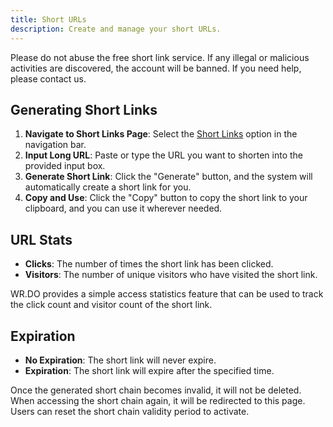 ---
title: Short URLs
description: Create and manage your short URLs.
---

<Callout type="warning" twClass="mt-0">
  Please do not abuse the free short link service. If any illegal or malicious activities are discovered, the account will be banned. If you need help, please contact us.
</Callout>

## Generating Short Links

1. **Navigate to Short Links Page**: Select the [Short Links](https://wr.do/dashboard/urls) option in the navigation bar.
2. **Input Long URL**: Paste or type the URL you want to shorten into the provided input box.
3. **Generate Short Link**: Click the "Generate" button, and the system will automatically create a short link for you.
4. **Copy and Use**: Click the "Copy" button to copy the short link to your clipboard, and you can use it wherever needed.

## URL Stats

- **Clicks**: The number of times the short link has been clicked.
- **Visitors**: The number of unique visitors who have visited the short link.

WR.DO provides a simple access statistics feature that can be used to track the click count and visitor count of the short link.

## Expiration

- **No Expiration**: The short link will never expire.
- **Expiration**: The short link will expire after the specified time.

Once the generated short chain becomes invalid, it will not be deleted. When accessing the short chain again, it will be redirected to this page. Users can reset the short chain validity period to activate.
